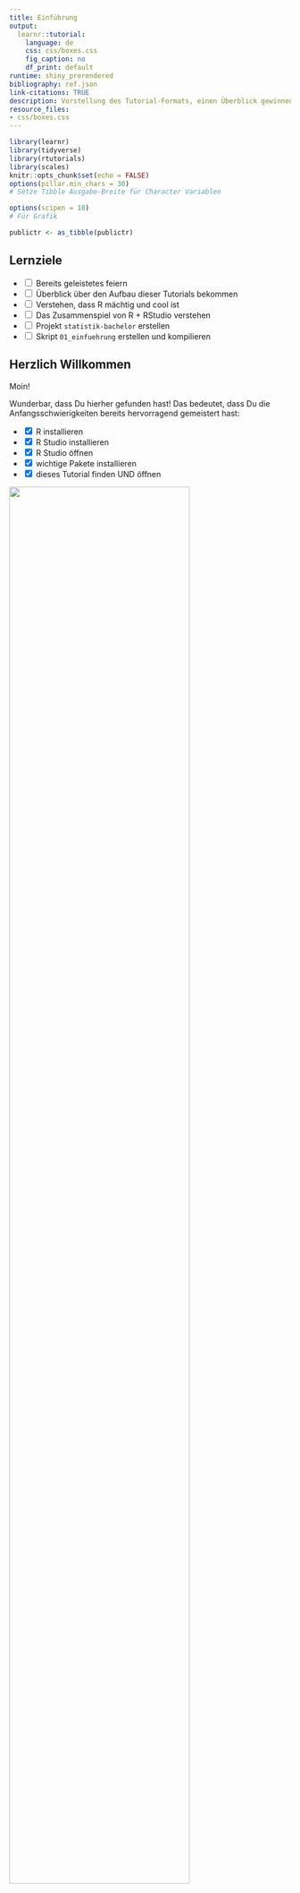 ```yaml
---
title: Einführung
output:
  learnr::tutorial:
    language: de
    css: css/boxes.css    
    fig_caption: no
    df_print: default
runtime: shiny_prerendered
bibliography: ref.json
link-citations: TRUE
description: Vorstellung des Tutorial-Formats, einen Überblick gewinnen über RStudio und einen Projekt-Ordner erstellen für den Kurs
resource_files:
- css/boxes.css
---
```


```r
library(learnr)
library(tidyverse)
library(rtutorials)
library(scales)
knitr::opts_chunk$set(echo = FALSE)
options(pillar.min_chars = 30)
# Setze Tibble Ausgabe-Breite für Character Variablen

options(scipen = 10)
# Für Grafik

publictr <- as_tibble(publictr)
```

## Lernziele

-   <input type="checkbox" unchecked> Bereits geleistetes feiern </input>
-   <input type="checkbox" unchecked> Überblick über den Aufbau dieser Tutorials bekommen </input>
-   <input type="checkbox" unchecked> Verstehen, dass R mächtig und cool ist </input>
-   <input type="checkbox" unchecked> Das Zusammenspiel von R + RStudio verstehen </input>
-   <input type="checkbox" unchecked> Projekt `statistik-bachelor` erstellen </input>
-   <input type="checkbox" unchecked> Skript `01_einfuehrung` erstellen und kompilieren </input>

## Herzlich Willkommen

Moin!

Wunderbar, dass Du hierher gefunden hast! Das bedeutet, dass Du die Anfangsschwierigkeiten bereits hervorragend gemeistert hast:

-   <input type="checkbox" checked> R installieren </input>
-   <input type="checkbox" checked> R Studio installieren </input>
-   <input type="checkbox" checked> R Studio öffnen </input>
-   <input type="checkbox" checked> wichtige Pakete installieren </input>
-   <input type="checkbox" checked> dieses Tutorial finden UND öffnen </input>

![](images/queen.jpg){width="80%"}

### Über den Kurs

Wir freuen uns total, euch R und Statistik in diesem Format beibringen zu können, da wir es für einen übersichtlichen und eleganten Weg halten. Ihr könnt in eurem Tempo lernen und die Tutorials auch auf eurem weiteren Weg immer als Nachschlagewerk verwenden.

Diese Tutorials sind frei verfügbar, da der Quellcode auf der Plattform [GitHub](https://github.com/statistik-lehre/rtutorials.git) veröffentlicht ist.

#### Feedback

Sollte etwas nicht funktionieren, fehlt etwas, sollten Tippfehler auftauchen oder andere Probleme, möchten wir als Autor\*innen darum bitten, uns das mitzuteilen. Auch Verbesserungsvorschläge nehmen wir gerne entgegen.

Der beste Weg dafür ist, über diesen [Link Issues direkt auf GitHub zu erstellen](https://github.com/statistik-lehre/rtutorials/issues/new/choose), wo der Quellcode liegt, was allerdings einen Account benötigt bei GitHub. Ist das zu umständlich, einfach eine [Email](mailto:lukas.bruelheide@student.uni-kassel.de) senden.

#### Autor\*innen

Die Entwicklung wurde 2022 - 2023 im Rahmen eines Förderprojekts für digitale Lehre von HessenHub und der Universität Kassel finanziert.

An der Entwicklung haben Lukas Bruelheide und Gesa Graf mitgewirkt. Marie Klosterkamp hat das Projekt geleitet und die Tutorials inhaltlich geprüft.

### Aufbau

Die Tutorials sind alle gleich aufgebaut:

-   **Lernziele**: Damit ihr wisst, worauf ihr beim Bearbeiten dieses Tutorials besonders achten könnt
-   **Inhalte**: Die eigentlichen Inhalte
-   **Abschlussquiz**: Was von dem, was wir wichtig finden ist hängen geblieben?
-   **Learnings**: Knappe Zusammenfassung des Kapitels

### interaktive Codeblöcke

Der Grund, warum wir diese Tutorials interaktiv nennen: Sie enthalten ausführbare Code-Blöcke, deren Inhalt Sie bearbeiten können.

Schreib Deinen Code hinein und führe ihn aus mit `Strg + Enter` oder dem Knopf `▶ Code ausführen`.\
Es gibt zu jeder Aufgabe auch Tipps oder Lösungen. Klicke dafür auf den Button 💡`Tipp` oder `Lösung`.

::: aufgabe
**Aufgabe:**\
Ändere die Rechnung in 2 + 3
:::

```r
1 + 1
```

```r
2 + 3
```

Die meisten Aufgaben in diesem Kurs sind direkt im jeweiligen Tutorial in den entsprechenden Code-Chunks zu lösen. Du findest sie in den [**fliederfarbenen Kästen**]{style="color: #957dad;"} (s.o.).

Es wird auch einige wenige Aufgaben geben, für die Du bitte in R wechselst. Diese Aufgaben findest Du in den [**hellgrünen Kästen**]{style="color: #95AD7D;"}.

::: aufgaberstudio
**Beispiel:**\
So sieht der Aufgabenblock für RStudio aus
:::

Nun kommen wir zur Magie:

![](images/jesus.jpg){width="50%"}

## Demo 1: Visualisierung von Mobilitätsdaten

Bevor wir weiter etwas über R erzählen, möchten wir euch einfach zeigen was alles möglich ist. Eine klassische Aufgabe ist das Sortieren, Zusammenfassen und Visualisieren von großen Datenmengen.

::: gelb
Das hier ist nur eine Demo der Fähigkeiten, deswegen erklären wir an dieser Stelle nichts. Wie genau alles funktioniert und zusammenhängt, werden Sie im Laufe des Semesters lernen. Keine Sorge, wir bringen Ihnen R von Grund auf bei.
:::

<br>

Angenommen, wir haben eine große Menge an frei verfügbaren Mobilitätsdaten und möchten explorativ schauen, welche Muster sich darin finden lassen. Zum Beispiel könnten wir uns fragen, ob die Auswirkungen der Corona-Pandemie in den Daten zu sehen sind.

Wir nutzen Daten vom statistischen Bundesamt, welche die Nutzung verschiedener Arten des Personennahverkehrs in Deutschland von 2004 bis 2022 beschreibt. Der Datensatz heißt `publictr` (*public transport*) und ist schon in dieses Tutorial geladen.

### Überblick über die Daten

Lassen wir uns zunächst den Datensatz anzeigen, um einen Überblick zu bekommen. Folgen Sie der Analyse, in dem Sie die interaktiven Codeblöcke ausführen!

```r
publictr |> print(n = 25)

# Wörtlich:
# Nimm Datensatz, dann drucke die ersten 25 Zeilen

```

Wir sehen sehr viele Datenpunkte in einem langen Format. Die Daten sind für Menschen schlecht lesbar, für den Computer allerdings ideal arrangiert.

::: blau-nb
Jede Zeile steht für genau eine Beobachtung, und jede Spalte repräsentiert eine Variable (auch Merkmal genannt), welche verschiedene Ausprägungen haben kann.
:::

<br>

Es gibt folgende Variablen:

-   **Jahr**
-   **Quartal**
-   **Typ**
-   **Personen**: Anzahl der Fahrgäste
-   **Personenkilometer**: gefahrene Kilometer \* Fahrgäste
-   **Anzahl der ausgewerteten Unternehmen**

Schauen wir uns die Variable **Typ** etwas genauer an. Welche Ausprägungen beinhaltet sie?

```r
publictr$Typ |> table()
# Nimm die Variable Typ aus dem Datensatz, dann tabelliere die Häufigkeit der einzelnen Ausprägungen
```

Aha, es gibt also 6 verschiedene Ausprägungen:

-   Fernverkehr
    -   Bus
    -   Bahn
-   Nahverkehr:
    -   Bus
    -   Straßenbahn
    -   Eisenbahn
    -   **insgesamt**

### Filtern

Da wir uns nur für den Nahverkehr insgesamt interessieren, können wir den Datendschungel etwas lichten.

Wir möchten alle Daten behalten, wo die Variable *Typ* die Ausprägung *Liniennahverkehr insgesamt* aufweist.

```r
publictr |> 
  filter(Typ == "Liniennahverkehr insgesamt")
```

Nun sind wir dem Ziel näher. Jetzt schränken wir die Auswahl noch weiter ein auf die corona-relevanten Jahre 2018 - 2022.

```r
corona <- publictr |> 
  filter(Typ == "Liniennahverkehr insgesamt") |>
  filter(Jahr %in% 2018:2022)
corona
```

Sehr gut!

### Visualisieren

Nun können wir eine Grafik erstellen, um die Zahlen zu veranschaulichen. Dazu nutzen wir `ggplot2`.

```r
corona |>
  mutate(Quartal = substr(Quartal, 
                     start = 6, 
                     stop = 6)) |>
  ggplot(aes(x = Jahr, 
             y = Personen,
             group = as_factor(Quartal))) +
        geom_bar(stat = "identity", 
                 alpha = 0.5,
                 position = position_dodge2(preserve = "total",
                                            padding = 0.1),
                 fill = "steelblue") +
        labs(title = "Personennahverkehr in Deutschland", 
             x = "Quartale", 
             y = "Fahrgäste") +
        scale_y_continuous(
          label = scales::unit_format(unit = "Mrd.", 
                                      scale = 1e-09)) +
        theme_classic() +
        theme(axis.text.x = element_text(angle = 45, 
                                         hjust = 1))
```

Wie hier zu erkennen ist, spiegelt sich der erste Lockdown Anfang 2020 auch in der Beförderungsleistung des ÖPNV wieder.

## Demo 2: Mandelbrot-Menge

Etwas advanced und weitab von den Themen, die wir in diesem Kurs behandeln werden, ist dieses Beispiel:

R Code, welcher eine animierte Grafik (GIF) erstellt, worin eine schrittweise Iteration der [Mandelbrot-Menge](https://de.wikipedia.org/wiki/Mandelbrot-Menge) gezeigt wird. Die Mandelbrot-Menge ist ein Fraktal, das heißt grob gesagt (unmathematisch gesprochen) eine geometrische Form, die beim Hineinzoomen immer wieder sich selbst enthält. Bei der Mandelbrot-Menge sind die Kopien ihrer selbst aber oft leicht unterschiedlich und sehr formenreich, weswegen sie eins der bekanntesten Fraktale ist.

Da es etwas rechenintensiv ist, haben wir die Animation schon vorab hergestellt und zeigen den zugehörigen Quellcode, er kann aber nicht im Tutorial ausgeführt werden.

Quelle für den Code: [R Programming Language Wikipedia](https://en.wikipedia.org/wiki/R_(programming_language)#Mandelbrot_set)

``` r
# install.packages("caTools")  # install external package
library(caTools)             # external package providing write.gif function
dx <- 1500                    # define width
dy <- 1400                    # define height
C  <- complex(real = rep(seq(-2.2, 1.0, length.out = dx), each = dy),
              imag = rep(seq(-1.2, 1.2, length.out = dy), dx))
C <- matrix(C, dy, dx)       # reshape as square matrix of complex numbers
Z <- 0                       # initialize Z to zero
X <- array(0, c(dy, dx, 20)) # initialize output 3D array
for (k in 1:20) {            # loop with 20 iterations
  Z <- Z^2 + C               # the central difference equation
  X[, , k] <- exp(-abs(Z))   # capture results
}
write.gif(X, "Mandelbrot.gif", col = viridis::viridis, delay = 10)
```

![Mandelbrot-Menge](images/Mandelbrot.gif){width="100%"}

Jetzt hast Du schon einen kleinen Einblick in die Vielseitigkeit und unzähligen Möglichkeiten der Verwendung von R erhalten, aber starten wir mit den Grundlagen. Was ist R überhaupt?

## R

R ist im Grunde ein sehr potenter Taschenrechner, der große Mengen an Daten verarbeiten und simulieren kann, schöne Grafiken und sogar diese Tutorials erstellen kann. Über das, was Dein Schultaschenrechner kann (selbst wenn es einer von denen mit grafischer Funktion ist), kann R also nur müde lächeln. Und hier, im echten Leben, haben wir es eben mit großen Datenmengen zu tun.

::: infobox
Woher kommt der Name **R**?

Die Vornamen der beiden Gründer **R**oss Ihaka und **R**obert Gentleman dienten als Inspiration. Da R sehr deutlich von der Programmiersprache S beeinflusst wurde, passt der „Ein-Buchstaben-Name" in die Tradition.
:::

Das Problem: R ist von Nerds für Nerds geschrieben, läuft ganz unauffällig ohne eine grafische Benutzeroberfläche in der Konsole und sieht in seiner Roh-Fassung ungefähr so aus:

![](images/R_in_Konsole.png){width="100%"}

Und das wird, spätestens wenn der Bildschirm voll ist, unübersichtlich.

Und hier kommt R Studio ins Spiel. R Studio ist für die Menschen, die gerne die Power von R nutzen möchten und für ihre Programme gerne eine grafische Oberfläche nutzen. Wir werden nur in R Studio arbeiten.

## RStudio's Benutzeroberfläche

Wenn Du RStudio öffnest sieht das ungefähr so aus:

![](images/R_Studio_blank.png){width="100%"}

Das sieht erstmal viel und unübersichtlich aus. Aber wir brauchen (erstmal) nur einen ganz kleinen Teil davon. Und den erkläre ich dir jetzt Schritt für Schritt.

### Einmalig am Anfang: Projekte

In RStudio gibt es die Möglichkeit, „Projekte" zu erstellen. Das ist dann (wie) ein Ordner, in dem Du alles, was Du für dieses Projekt benötigst (Daten, Skripte, Plots, Tabellen, Bilder etc. [unten mehr dazu]) speichern und sammeln kannst.

Im Unialltag empfinde ich es als sehr hilfreich, für jedes entsprechende Modul ein eigenes Projekt anzulegen (also: `statistik-bachelor` im Bachelor, `statistik-master` im Master, etc.). Solltest Du in die Forschung gehen wollen oder bereits Forschungsprojekte im Studium umsetzen empfiehlt es sich, auch hierfür jeweils eigene Projekte anzulegen. Wichtig ist dann, dass du schaust, immer im richtigen Projekt zu arbeiten.

#### Ein neues Projekt erstellen

Ein Projekt erstellst du ganz oben rechts beim Symbol ![projectsymbol](images/projectsymbol.png). Dort steht auch immer das aktuell ausgewählte Projekt.

::: aufgaberstudio
**Aufgabe:**\
Erstelle in R Studio ein Projekt mit dem Namen `statistik-bachelor`!

<details>

<summary><a>▼ Detaillierte Anleitung mit Screenshots...</a></summary>

1.  Project: (None) \> New Project...

![](images/newproject.png){width="30%"}

2.  New Directory

![](images/newproject2.png){width="60%"}

3.  New Project

![](images/newproject3.png){width="60%"}

4.  *Directory name:* \> Create Project

![](images/newproject4.png){width="60%"}

</details>

<br>

Dabei wirst du zunächst gewarnt, dass noch ein Job im Hintergrund ausgeführt wird, nämlich dieses Tutorial. Klick auf "Terminate", das Tutorial wird dadurch beendet. Ruf das Tutorial wieder auf, wenn du das Projekt erstellt hast.

(Die Aufgabe gilt nicht für diejenigen, die RStudio in der Cloud nutzen: diese Personen mussten bereits ein Projekt erstellen um überhaupt RStudios Benutzeroberfläche zu sehen.)
:::

<br>

Wenn du erfolgreich warst steht nun ganz oben rechts Dein Projektname:

![](images/rproject_5.png){width="100%"}

Glückwunsch, du hast nun ein Projekt eingerichtet. (Sicherheitscheck: steht oben rechts `statistik-bachelor`?)

### Fast immer am Anfang: Skripte

Jetzt brauchen wir nur noch ein `Skript`.

Das öffnest Du: oben, ganz links (New File) \> R Skript

<img src="images/rskript.png" width="100%/"/>

Skripte sind wie einzelne Blätter/ Unterlagen in einer Sammelmappe (= "Projekt").

So, jetzt ist alles da, was wir für die nächsten Schritte brauchen.

Und nun schauen wir erstmal, was da im Einzelnen zu sehen ist. (Wir beschränken uns dabei auf die Aspekte, die Du in nächster Zeit brauchen wirst.)

### Konsole

**Unten links** findest Du die `Konsole`:

<img src="images/R_Studio_Console.png" width="100%/"/>

Dieses Fenster entspricht der Konsole / Terminal beim Rechner (so.). Dies ist der "Taschenrechner", hier findet das *Rechnen* statt.

::: aufgaberstudio
**Aufgabe:**\
Gib in deiner Konsole verschiedene Rechnungen ein (Addition, Subtraktion etc.) und drücke auf `Enter`. Mache dich auf diese Art mit der Funktionsweise und Optik der Konsole vertraut.

**Rechenbeispiele**: Gib Aufgaben dieser Art in der Konsole ein!

``` r
1 + 4
2 + 5 - 4
10 / 2 + 2
10 * 10
10^2
5 + 10 * 2
2.5 + 2.5
```
:::

</br>

::: infobox
**Syntax-basics:**\

-   Das Dezimaltrennzeichen ist ein Punkt `.` und kein Komma!
-   Operatoren wie `+`, `-`, `*` usw. werden auf beiden Seiten mit Leerzeichen umgeben. Es funktioniert zwar auch ohne, aber die Lesbarkeit ist besser mit Leerzeichen links und rechts.
:::

<br>

### Skripteditor

**Oben links** findest du ein multifunktionales Fenster, was sich nur öffnet wenn ein Skript geladen ist oder eine Tabelle angezeigt wird.

<img src="images/R_Studio_Files.png" width="100%/"/>

Mit Code in einem Skript passiert erst mal gar nichts. Erst wenn Du auf `Strg + Enter` drückst wird die betreffende Zeile für dich in die Konsole kopiert, hier ausgeführt und das Ergebnis angezeigt.

Diese Aufteilung ist total sinnvoll, da sie es ermöglicht, in der Textdatei oben die Übersicht zu behalten. Du kannst hier auch Kommentare einfügen. So kannst Du später noch nachvollziehen, was Du wann in welchem Schritt gemacht hast. Zeitgleich können unten in der Konsole die Berechnungen stattfinden. Im Gegensatz zur reinen Konsole lässt sich die Textdatei speichern und es bleibt nachvollziehbar und für weitere Arbeitsschritte nutzbar.

::: aufgaberstudio
**Aufgabe:**\
Gib nun auch wieder kleine Rechenaufgaben, wie in der Konsole oben, in dem Skript ein. Drücke `Strg` + `Enter`, um das jeweilige Statement auszuführen. Schau dann unten in die Konsole. Mach dich mit den Gleichheiten und Unterschieden vertraut, die Skript und Konsole haben.
:::

<br>

Da du das Skript speicherst, es also später wieder öfnnen und weiternutzen und sogar mit anderen teilen / co-worken kannst, empfiehlt es sich sehr (**!!!**), auf einen *guten Stil* (s.u.) zu achten und deine Arbeitsschritte zu *kommentieren*.

::: infobox
**Guter Stil**\
Es gilt als guter Stil:

-   Operatoren wie `+`, `-`, `=` auf beiden Seiten mit Leerzeichen zu umgeben odereswirdanstrengendzulesen.
    -   z.B. `5 + 5`
-   Kommata haben gerne, (wie in der gewohnten Schriftsprache) ein Leerzeichen hinter sich
-   Kommentare: Für die inhaltliche Verständlichkeit ist es hilfreich, den geschriebenen Code zu kommentieren. Dies geschieht mit einem `#`
    -   z.B.:
        -   `5 + 5     # Addition`
    -   oder:
        -   `# Addition`
        -   `5 + 5`
:::

</br>

::: aufgaberstudio
**Aufgaben:**\

1.  Gib deinem Dokument einen Titel (`#### Titel ####`)
2.  Kommentiere deine Rechenoperationen (`#`)
3.  Speichere Dein Skript (`Strg` + `s`) und nenne es: `01_einfuehrung`
:::

<br>

### Report kompilieren

Und ein Letztes zu den Skripten und warum sie wunderbar sind: Sie lassen sich inklusive Ergebnisse in `Reports` bringen: Hier sind die einzelnen Befehle, Kommentare UND Ergebnisse (auch Grafiken) zusammengefasst. Das macht es schön und übersichtlich. Meine Empfehlung ist, wenn ein Skript fertig ist, immer auch einen Report zu kreieren. Da schaust du später lieber rein. Trust me in that.

**ganz oben, ganz links** \> File \> Compile Report... (\> File Name: )\> Report output format *MS Word*

::: aufgaberstudio
**Aufgabe:**\
Kompiliere dein Skript.
:::

<br>

```r
# Dieser Text wurde rauskommentiert weil wir solche Sachen eher auf Moodle kommunizieren sollten. 

"Das sind dann auch schon die Formate, in denen wir gerne die Studienleistung wollen: Ein Analyseskript `.R` und das gleiche nochmal in kommentiert und kompiliert als `.pdf` oder `.docx`. Das Analyseskript soll durchlaufen. Da geht es um den technischen Aspekt. Wenn es durchläuft schauen wir uns die kommentierte Version an und bewerten den inhaltlichen Aspekt, in dem ihr teilw. Interpretationen vornehmt.
Extrapunkte gibt es für einen guten Stil in den Skripten und wenn der Code übersichtlich und verständlich kommentiert ist."
```

### Skript, Konsole und diese Tutorials

Dieses Zusammenspiel von Textdatei und Konsole imitieren wir innerhalb der Tutorials durch die oben bereits erwähnten Code-Blöcke:\
Du schreibst etwas in den Block, drückst `Strg` + `Enter` und weiter unten spuckt R dir ein Ergebnis aus. Probier es doch gleich mal aus:

Nutze den `Tipp`-Knopf für Informationen und achte dabei auch auf guten Stil.

::: aufgabe
**Aufgabe:**\
Schreibe / berechne und kommentiere jew. eine:

-   Addition
-   Subtraktion
-   Multiplikation
-   Division
-   Potentierung
-   Quadratwurzel
:::

::: {#first-hint}
**Tipp**\
Die Programmiersprache R kann wie ein Taschenrechner benutzt werden.

-   `*` Multiplikation
-   `/` Division
-   `+` Addition
-   `-` Subtraktion
-   `^` Potention
-   `sqrt()` Quadratwurzel

(... und es gibt noch mehr)

**Kommentare**\
machst Du mit einem `#`. Dann weiß R, das alles dahinterstehende Menschensprache ist

**Syntax**\
Als Dezimaltrennzeichen akzeptiert R nur den Punkt `.`\
:::

```r

```

### Environment

**Oben rechts** findest Du Deine `Umwelt` bzw. `Environment` und darin werden erstellte `Objekte` angezeigt.

<img src="images/R_Studio_Environment.png" width="100%"/>

Unter dem Reiter **Environment** siehst du deine zwischengespeicherten Objekte. Darauf wird in den folgenden Tutorials genauer eingegangen.

Den Zusammenhang des bereits vorgestellten kannst Du dir in etwa so vorstellen:

-   **Oben links** (`Skripte`) bestimmst Du eine *Choreografie*. Die steht erstmal nur so auf einem Blatt Papier. Um sie auszuführen brauchst Du:

-   *Tänzer\*innen*: Leute, die das, was Du dir so ausdenkst auch wirklich ausführen. Das sind die `Daten` ("`Objekte`") **oben rechts**. Diese wiederum brauchen zum tanzen einen

-   *Tanzboden*. Diesen Part übernimmt die `Konsole` **unten links**

Der zweite spannende Reiter in diesem Fenster ist **Tutorial**. Hier findest Du unsere und andere Tutorials - auch dieses hier.

### Viewer / Dateibrowser

Fehlt nur noch das Fenster **unten rechts**. Ich präsentiere feierlich: Alles was wichtig ist!

<img src="images/R_Studio_Viewer.png" width="100%/"/>

Hier sind ziemlich wichtige und hilfreiche Funktionen zusammengefasst, die bisher noch kein anderes zu Hause gefunden haben:

-   Im Reiter `Files` kannst Du nach verschiedenen Dateien suchen und öffnen. Das werden vor allem andere `Skripte` sein. Diese öffnen sich dann im Fenster **oben links**
-   Im Reiter `Plots` werden dir die Grafiken ("`Plots`") angezeigt (späteres Tutorial). Du kannst zwischen den in dieser Sitzung generierten Plots über die Pfeiltasten navigieren
-   Im Reiter `Packages` werden dir Deine installierten Pakete (s.u.) angezeigt. Hier gibt es auch die Möglichkeit, neue zu installieren oder vorhandene zu updaten.
-   Unter `Help` findest Du Erklärungen und Hilfestellungen zu eigentlich jeder Funktion, die Du in R benutzt. Wenn Du zu einer bestimmten Funktion eine Hilfestellung benötigst tippe einfach `?funktion` in die Konsole und drücke `Enter`, schon wird dir die entsprechende Hilfeseite im Viewer angezeigt
-   Im `Viewer`werden bei manchen Funktionen schöne Tabellen und Übersichten ausgegeben.

::: aufgaberstudio
**Aufgabe:**\
Gib in deiner Konsole `?mean` ein und mache dich mit der Hilfeseite zu dieser Funktion vertraut.
:::

## Abschlussquiz

```r
question_checkbox("Ein Komma (,) wird von R verstanden als ein ...",
         answer("... Dezimaltrennzeichen"),
         answer("... Zeichen, um Argumente oder Objekte einer Aufzählung voneinander zu trennen", correct = T), 
         allow_retry = TRUE
         )
```

```r
question_checkbox("Als guter Stil gilt:",
         answer("Operatoren wie `+` und `-` beidseitig mit Leerzeichen zu umgeben", correct = T),
         answer("Möglichst keine Leerzeilen zu lassen, um möglichst viel Code auf einmal zu sehen"),
         answer("Leerzeichen nach einem Komma für bessere Lesbarkeit", correct = T),
         answer("Das Vorgehen möglichst nachvollziehbar zu kommentieren", correct = T),
         answer("Möglichst wenig Kommentare schreiben, um den Code nicht unnötig lang werden zu lassen"),
         allow_retry = TRUE,
         random_answer_order = TRUE
         )
```

## Learnings

-   <input type="checkbox" unchecked> Ich habe R Studio geöffnet </input>
-   <input type="checkbox" unchecked> Ich weiß, was und wo die Konsole in R Studio ist </input>
-   <input type="checkbox" unchecked> Ich weiß was und wo ein Skript in R Studio ist und wie ich eines erstelle </input>
-   <input type="checkbox" unchecked> Ich weiß, was ein Projekt in R Studio ist und wie ich eines erstelle </input>
-   <input type="checkbox" unchecked> Ich weiß, mit welcher Funktion ich die Dokumentation einzelner Funktionen aufrufen kann, um Informationen über diese zu bekommen </input>
-   <input type="checkbox" unchecked> Ich weiß, was ein guter Stil in R ist </input>
-   <input type="checkbox" unchecked> Ich habe das Projekt `statistik-bachelor` erstellt </input>
-   <input type="checkbox" unchecked> In diesem Projekt liegt ein Skript namens `01_einfuehrung.R` </input>
-   <input type="checkbox" unchecked> Ebenfalls in diesem Projekt liegt ein kompiliertes Skript namens `01_einfuehrung.docx` </input>
